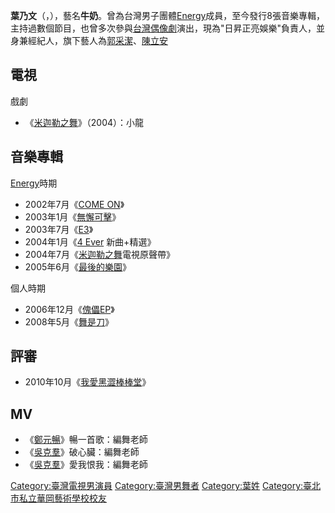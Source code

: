 {{notability unreferenced|time=2021-06-01}}
{{BLP unsourced|time=2022-04-02T07:55:10+00:00}}
{{藝人
| 姓名 = 葉乃文
| 原名 = 葉毅華
| 類型 = 男歌手
| 英文名 = Nick
| 昵称 = 牛奶
| 圖片 = 
| 圖片尺寸 = 
| 圖片簡介 = 
| 出生日期 = {{Birth_date_and_age|1979|09|02}}
| 國籍 = {{ROC}}
| 職業 = 歌手、演員
| 語言 = [[中華民國國語|國語]]、[[英語|英語]]
| 教育程度 = 
| 音樂類型 = [[華語流行音樂|華語流行音樂]]
| 活躍年代 = 2002年至今
| 相關團體 = [[Energy|Energy]]
}}
'''葉乃文'''（{{lang-en|Nick Yeh Nai Wen}}，{{bd|1979年|9月2日}}），藝名'''牛奶'''。曾為台灣男子團體[[Energy|Energy]]成員，至今發行8張音樂專輯，主持過數個節目，也曾多次參與[[台灣偶像劇|台灣偶像劇]]演出，現為"日昇正亮娛樂"負責人，並身兼經紀人，旗下藝人為[[郭采潔|郭采潔]]、[[陳立安|陳立安]]

==電視==
戲劇 
*《[[米迦勒之舞|米迦勒之舞]]》（2004）：小龍

==音樂專輯==
[[Energy|Energy]]時期
*2002年7月《[[COME_ON|COME ON]]》 
*2003年1月《[[無懈可擊|無懈可擊]]》
*2003年7月《[[E3_(專輯)|E3]]》
*2004年1月《[[4_Ever|4 Ever]] 新曲+精選》 
*2004年7月《[[米迦勒之舞|米迦勒之舞]]電視原聲帶》
*2005年6月《[[最後的樂園|最後的樂園]]》   

個人時期
*2006年12月《[[傀儡EP|傀儡EP]]》
*2008年5月《[[舞是刀|舞是刀]]》

==評審==
*2010年10月《[[我愛黑澀棒棒堂|我愛黑澀棒棒堂]]》

==MV==
*《[[鄭元暢|鄭元暢]]》暢一首歌：編舞老師
*《[[吳克羣|吳克羣]]》破心臟：編舞老師
*《[[吳克羣|吳克羣]]》愛我恨我：編舞老師

[[Category:臺灣電視男演員|Category:臺灣電視男演員]]
[[Category:臺灣男舞者|Category:臺灣男舞者]]
[[Category:葉姓|Category:葉姓]]
[[Category:臺北市私立華岡藝術學校校友|Category:臺北市私立華岡藝術學校校友]]